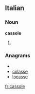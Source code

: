 ==Italian==

===Noun===
'''cassole''' {{f}}

# {{plural of|[[cassola]]|lang=Italian}}

===Anagrams===
* {{alphagram|aceloss}}
* [[colasse#Italian|colasse]]
* [[locasse#Italian|locasse]]

[[fr:cassole]]